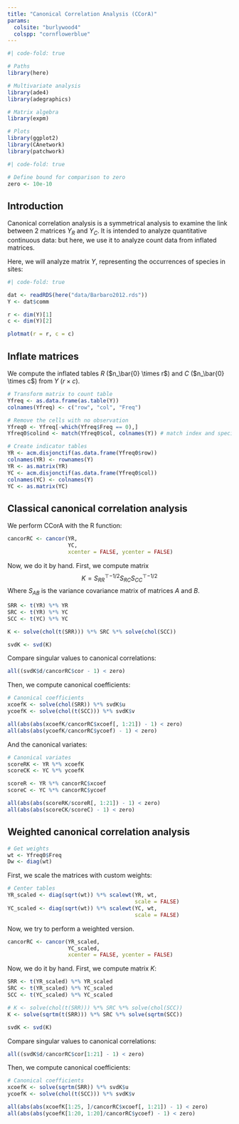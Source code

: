 ```yaml
---
title: "Canonical Correlation Analysis (CCorA)"
params:
  colsite: "burlywood4"
  colspp: "cornflowerblue"
---
```


```r
#| code-fold: true

# Paths
library(here)

# Multivariate analysis
library(ade4)
library(adegraphics)

# Matrix algebra
library(expm)

# Plots
library(ggplot2)
library(CAnetwork)
library(patchwork)
```

```r
#| code-fold: true

# Define bound for comparison to zero
zero <- 10e-10
```

## Introduction

Canonical correlation analysis is a symmetrical analysis to examine the link between 2 matrices $Y_R$ and $Y_C$. It is intended to analyze quantitative continuous data: but here, we use it to analyze count data from inflated matrices.

Here, we will analyze matrix $Y$, representing the occurrences of species in sites:

```r
#| code-fold: true

dat <- readRDS(here("data/Barbaro2012.rds"))
Y <- dat$comm

r <- dim(Y)[1]
c <- dim(Y)[2]

plotmat(r = r, c = c)
```

## Inflate matrices

We compute the inflated tables $R$ ($n_\bar{0} \times r$) and $C$ ($n_\bar{0} \times c$) from $Y$ ($r \times c$).

```r
# Transform matrix to count table
Yfreq <- as.data.frame(as.table(Y))
colnames(Yfreq) <- c("row", "col", "Freq")

# Remove the cells with no observation
Yfreq0 <- Yfreq[-which(Yfreq$Freq == 0),]
Yfreq0$colind <- match(Yfreq0$col, colnames(Y)) # match index and species names

# Create indicator tables
YR <- acm.disjonctif(as.data.frame(Yfreq0$row))
colnames(YR) <- rownames(Y)
YR <- as.matrix(YR)
YC <- acm.disjonctif(as.data.frame(Yfreq0$col))
colnames(YC) <- colnames(Y)
YC <- as.matrix(YC)
```

## Classical canonical correlation analysis

We perform CCorA with the R function:

```r
cancorRC <- cancor(YR,
                   YC,
                   xcenter = FALSE, ycenter = FALSE)

```

Now, we do it by hand. First, we compute matrix 
$$K = {S_{RR}^\top}^{-1/2} S_{RC} {S_{CC}^\top}^{-1/2}$$
Where $S_{AB}$ is the variance covariance matrix of matrices $A$ and $B$.

```r
SRR <- t(YR) %*% YR
SRC <- t(YR) %*% YC
SCC <- t(YC) %*% YC

K <- solve(chol(t(SRR))) %*% SRC %*% solve(chol(SCC)) 

svdK <- svd(K)
```

Compare singular values to canonical correlations:

```r
all((svdK$d/cancorRC$cor - 1) < zero)
```

Then, we compute canonical coefficients:

```r
# Canonical coefficients
xcoefK <- solve(chol(SRR)) %*% svdK$u
ycoefK <- solve(chol(t(SCC))) %*% svdK$v

all(abs(abs(xcoefK/cancorRC$xcoef[, 1:21]) - 1) < zero)
all(abs(abs(ycoefK/cancorRC$ycoef) - 1) < zero)
```

And the canonical variates:

```r
# Canonical variates
scoreRK <- YR %*% xcoefK
scoreCK <- YC %*% ycoefK

scoreR <- YR %*% cancorRC$xcoef
scoreC <- YC %*% cancorRC$ycoef

all(abs(abs(scoreRK/scoreR[, 1:21]) - 1) < zero)
all(abs(abs(scoreCK/scoreC) - 1) < zero)
```


## Weighted canonical correlation analysis

```r
# Get weights
wt <- Yfreq0$Freq
Dw <- diag(wt)
```

First, we scale the matrices with custom weights:

```r
# Center tables
YR_scaled <- diag(sqrt(wt)) %*% scalewt(YR, wt, 
                                        scale = FALSE)
YC_scaled <- diag(sqrt(wt)) %*% scalewt(YC, wt, 
                                        scale = FALSE)
```

Now, we try to perform a weighted version.

```r
cancorRC <- cancor(YR_scaled, 
                   YC_scaled, 
                   xcenter = FALSE, ycenter = FALSE)
```

Now, we do it by hand. First, we compute matrix $K$:

```r
SRR <- t(YR_scaled) %*% YR_scaled
SRC <- t(YR_scaled) %*% YC_scaled
SCC <- t(YC_scaled) %*% YC_scaled

# K <- solve(chol(t(SRR))) %*% SRC %*% solve(chol(SCC))
K <- solve(sqrtm(t(SRR))) %*% SRC %*% solve(sqrtm(SCC)) 

svdK <- svd(K)
```

Compare singular values to canonical correlations:

```r
all((svdK$d/cancorRC$cor[1:21] - 1) < zero)
```

Then, we compute canonical coefficients:

```r
# Canonical coefficients
xcoefK <- solve(sqrtm(SRR)) %*% svdK$u
ycoefK <- solve(chol(t(SCC))) %*% svdK$v

all(abs(abs(xcoefK[1:25, ]/cancorRC$xcoef[, 1:21]) - 1) < zero)
all(abs(abs(ycoefK[1:20, 1:20]/cancorRC$ycoef) - 1) < zero)
```